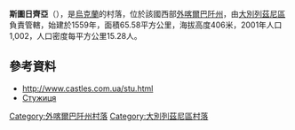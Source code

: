 {{coord|49|1|25|N|22|36|42|E|scale:30000|display=title}}

'''斯圖日齊亞'''（{{lang-uk|Стужиця}}），是[[烏克蘭|烏克蘭]]的村落，位於該國西部[[外喀爾巴阡州|外喀爾巴阡州]]，由[[大別列茲尼區|大別列茲尼區]]負責管轄，始建於1559年，面積65.58平方公里，海拔高度406米，2001年人口1,002，人口密度每平方公里15.28人。

==參考資料==
* http://www.castles.com.ua/stu.html {{Wayback|url=http://www.castles.com.ua/stu.html |date=20190207010806 }}
* [https://web.archive.org/web/20160305033322/http://unpp.com.ua/part-10.html Стужиця]

{{DEFAULTSORT:Стужиця}}

[[Category:外喀爾巴阡州村落|Category:外喀爾巴阡州村落]]
[[Category:大別列茲尼區村落|Category:大別列茲尼區村落]]


{{Zakarpattia-geo-stub}}